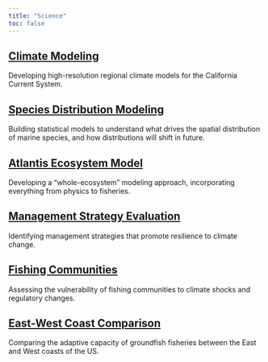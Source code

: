 ```yaml
---
title: "Science"
toc: false
---
```


## [Climate Modeling](Climate_Modeling.qmd)

Developing high-resolution regional climate models for the California Current System.


## [Species Distribution Modeling](Species_Distribution_Modeling.qmd)

Building statistical models to understand what drives the spatial distribution of marine species, and how distributions will shift in future.


## [Atlantis Ecosystem Model](Atlantis.qmd)

Developing a “whole-ecosystem” modeling approach, incorporating everything from physics to fisheries.


## [Management Strategy Evaluation](Management_Strategy_Evaluation.qmd)

Identifying management strategies that promote resilience to climate change.


## [Fishing Communities](Fishing_Communities.qmd)

Assessing the vulnerability of fishing communities to climate shocks and regulatory changes.


## [East-West Coast Comparison](East-West_Coast_Comparison.qmd)

Comparing the adaptive capacity of groundfish fisheries between the East and West coasts of the US.